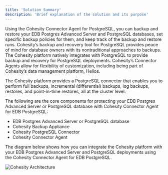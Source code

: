```yaml
---
title: 'Solution Summary'
description: 'Brief explanation of the solution and its purpose'
---
```

Using the Cohesity Connector Agent for PostgreSQL, you can backup and restore your EDB Postgres Advanced Server and PostgreSQL databases, set specific backup policies for them, and keep track of the backup and restore runs. Cohesity’s backup and recovery tool for PostgreSQL provides peace of mind for database owners with its nontraditional approaches to backups.  The Cohesity platform natively integrates with PostgreSQL to provide backup and recovery for PostgreSQL deployments. Cohesity’s Connector Agents allow for flexibility of customization, including being part of Cohesity’s data management platform, Helios.

The Cohesity platform provides a PostgreSQL connector that enables you to perform full backups, incremental (differential) backups, log backups, restores, and point-in-time restores, all at the cluster level.

The following are the core components for protecting your EDB Postgres Advanced Server or PostgreSQL database with Cohesity Connector Agent for EDB PostgreSQL:

- EDB Postgres Advanced Server or PostgreSQL database
- Cohesity Backup Appliance
- Cohesity PostgreSQL Connector
- Cohesity Connector Agent


The diagram below shows how you can integrate the Cohesity platform with your EDB Postgres Advanced Server and PostgreSQL deployments using the Cohesity Connector Agent for EDB PostgreSQL.

  ![Cohesity Architecture](Images/DatabaseConnectorforPostgreSQL.png)